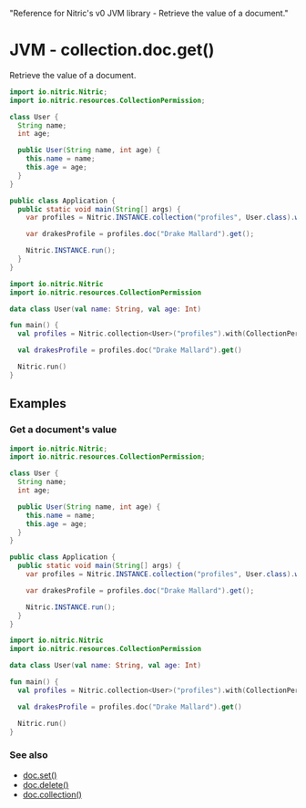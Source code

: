   "Reference for Nitric's v0 JVM library - Retrieve the value of a document."

# JVM - collection.doc.get()

Retrieve the value of a document.

<CodeGroup>

```java
import io.nitric.Nitric;
import io.nitric.resources.CollectionPermission;

class User {
  String name;
  int age;

  public User(String name, int age) {
    this.name = name;
    this.age = age;
  }
}

public class Application {
  public static void main(String[] args) {
    var profiles = Nitric.INSTANCE.collection("profiles", User.class).with(CollectionPermission.Read);

    var drakesProfile = profiles.doc("Drake Mallard").get();

    Nitric.INSTANCE.run();
  }
}
```

```kotlin
import io.nitric.Nitric
import io.nitric.resources.CollectionPermission

data class User(val name: String, val age: Int)

fun main() {
  val profiles = Nitric.collection<User>("profiles").with(CollectionPermission.Read)

  val drakesProfile = profiles.doc("Drake Mallard").get()

  Nitric.run()
}
```

</CodeGroup>

## Examples

### Get a document's value

<CodeGroup>

```java
import io.nitric.Nitric;
import io.nitric.resources.CollectionPermission;

class User {
  String name;
  int age;

  public User(String name, int age) {
    this.name = name;
    this.age = age;
  }
}

public class Application {
  public static void main(String[] args) {
    var profiles = Nitric.INSTANCE.collection("profiles", User.class).with(CollectionPermission.Read);

    var drakesProfile = profiles.doc("Drake Mallard").get();

    Nitric.INSTANCE.run();
  }
}
```

```kotlin
import io.nitric.Nitric
import io.nitric.resources.CollectionPermission

data class User(val name: String, val age: Int)

fun main() {
  val profiles = Nitric.collection<User>("profiles").with(CollectionPermission.Read)

  val drakesProfile = profiles.doc("Drake Mallard").get()

  Nitric.run()
}
```

</CodeGroup>

### See also

- [doc.set()](./collection-doc-set)
- [doc.delete()](./collection-doc-delete)
- [doc.collection()](./collection-doc-collection)
